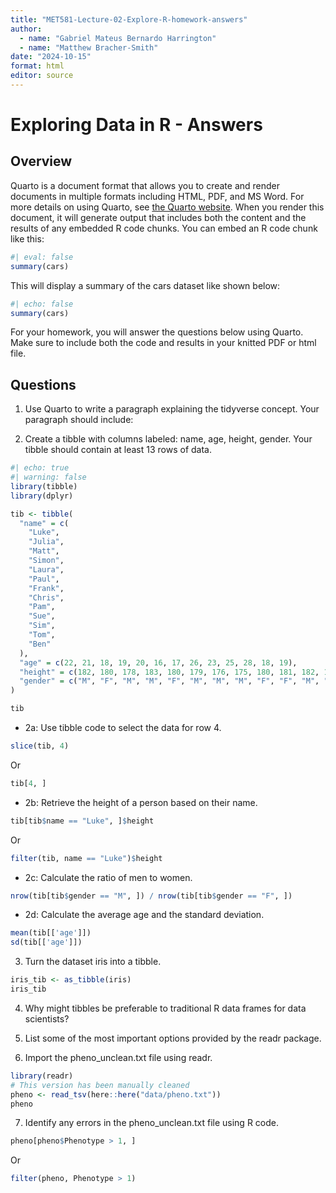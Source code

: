 ```yaml
---
title: "MET581-Lecture-02-Explore-R-homework-answers"
author:
  - name: "Gabriel Mateus Bernardo Harrington"
  - name: "Matthew Bracher-Smith"
date: "2024-10-15"
format: html
editor: source
---
```


# Exploring Data in R - Answers

## Overview

Quarto is a document format that allows you to create and render documents in multiple formats including HTML, PDF, and MS Word. For more details on using Quarto, see [the Quarto website](https://quarto.org). When you render this document, it will generate output that includes both the content and the results of any embedded R code chunks. You can embed an R code chunk like this:

```r
#| eval: false
summary(cars)
```

This will display a summary of the cars dataset like shown below:

```r
#| echo: false
summary(cars)
```

For your homework, you will answer the questions below using Quarto. Make sure to include both the code and results in your knitted PDF or html file.

## Questions

1.  Use Quarto to write a paragraph explaining the tidyverse concept. Your paragraph should include:

2. Create a tibble with columns labeled: name, age, height, gender. Your tibble should contain at least 13 rows of data.

```r
#| echo: true
#| warning: false
library(tibble)
library(dplyr)

tib <- tibble(
  "name" = c(
    "Luke",
    "Julia",
    "Matt",
    "Simon",
    "Laura",
    "Paul",
    "Frank",
    "Chris",
    "Pam",
    "Sue",
    "Sim",
    "Tom",
    "Ben"
  ),
  "age" = c(22, 21, 18, 19, 20, 16, 17, 26, 23, 25, 28, 18, 19),
  "height" = c(182, 180, 178, 183, 180, 179, 176, 175, 180, 181, 182, 170, 175),
  "gender" = c("M", "F", "M", "M", "F", "M", "M", "M", "F", "F", "M", "M", "M")
)

tib
```

   -  2a: Use tibble code to select the data for row 4. 
   
```r
slice(tib, 4)
```

Or

```r
tib[4, ]
```

   -  2b: Retrieve the height of a person based on their name. 

```r
tib[tib$name == "Luke", ]$height
```

Or

```r
filter(tib, name == "Luke")$height
```

   -  2c: Calculate the ratio of men to women. 

```r
nrow(tib[tib$gender == "M", ]) / nrow(tib[tib$gender == "F", ])
```

   -  2d: Calculate the average age and the standard deviation. 
   
```r
mean(tib[['age']])
sd(tib[['age']])
```
  
3. Turn the dataset iris into a tibble.

```r
iris_tib <- as_tibble(iris)
iris_tib
```

4. Why might tibbles be preferable to traditional R data frames for data scientists?

5. List some of the most important options provided by the readr package.

6. Import the pheno_unclean.txt file using readr.

```r
library(readr)
# This version has been manually cleaned
pheno <- read_tsv(here::here("data/pheno.txt"))
pheno
```

7. Identify any errors in the pheno_unclean.txt file using R code.

```r
pheno[pheno$Phenotype > 1, ]
```

Or

```r
filter(pheno, Phenotype > 1)
```
